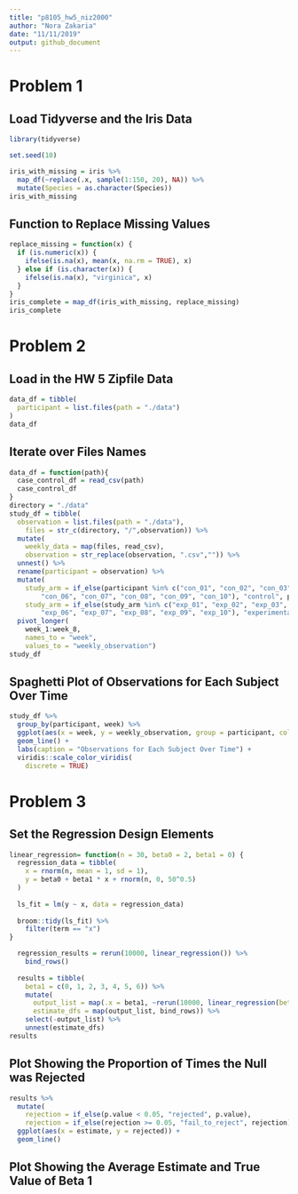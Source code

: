 ```yaml
---
title: "p8105_hw5_niz2000"
author: "Nora Zakaria"
date: "11/11/2019"
output: github_document
---
```


# Problem 1

## Load Tidyverse and the Iris Data
```r
library(tidyverse)

set.seed(10)

iris_with_missing = iris %>% 
  map_df(~replace(.x, sample(1:150, 20), NA)) %>%
  mutate(Species = as.character(Species))
iris_with_missing
```


## Function to Replace Missing Values
```r
replace_missing = function(x) {
  if (is.numeric(x)) {
    ifelse(is.na(x), mean(x, na.rm = TRUE), x)
  } else if (is.character(x)) {
    ifelse(is.na(x), "virginica", x)
  }
}
iris_complete = map_df(iris_with_missing, replace_missing)
iris_complete
```


# Problem 2

## Load in the HW 5 Zipfile Data
```r
data_df = tibble(
  participant = list.files(path = "./data")
)
data_df
```


## Iterate over Files Names
```r
data_df = function(path){
  case_control_df = read_csv(path)
  case_control_df 
}
directory = "./data"
study_df = tibble(
  observation = list.files(path = "./data"),
    files = str_c(directory, "/",observation)) %>%
  mutate(
    weekly_data = map(files, read_csv),
    observation = str_replace(observation, ".csv","")) %>%
  unnest() %>%
  rename(participant = observation) %>%
  mutate(
    study_arm = if_else(participant %in% c("con_01", "con_02", "con_03", "con_04", "con_05",
        "con_06", "con_07", "con_08", "con_09", "con_10"), "control", participant),
    study_arm = if_else(study_arm %in% c("exp_01", "exp_02", "exp_03", "exp_04", "exp_05",
        "exp_06", "exp_07", "exp_08", "exp_09", "exp_10"), "experimental", study_arm)) %>%
  pivot_longer(
    week_1:week_8,
    names_to = "week",
    values_to = "weekly_observation") 
study_df
```
 
    
## Spaghetti Plot of Observations for Each Subject Over Time
```r
study_df %>% 
  group_by(participant, week) %>% 
  ggplot(aes(x = week, y = weekly_observation, group = participant, color = study_arm)) +
  geom_line() +
  labs(caption = "Observations for Each Subject Over Time") + 
  viridis::scale_color_viridis(
    discrete = TRUE)
```


# Problem 3

## Set the Regression Design Elements
```r
linear_regression= function(n = 30, beta0 = 2, beta1 = 0) {
  regression_data = tibble(
    x = rnorm(n, mean = 1, sd = 1),
    y = beta0 + beta1 * x + rnorm(n, 0, 50^0.5)
  )
  
  ls_fit = lm(y ~ x, data = regression_data) 
  
  broom::tidy(ls_fit) %>%
    filter(term == "x")
}

  regression_results = rerun(10000, linear_regression()) %>%
    bind_rows()
  
  results = tibble(
    beta1 = c(0, 1, 2, 3, 4, 5, 6)) %>%
    mutate(
      output_list = map(.x = beta1, ~rerun(10000, linear_regression(beta1 = .x))),
      estimate_dfs = map(output_list, bind_rows)) %>%
    select(-output_list) %>%
    unnest(estimate_dfs)
results
```


## Plot Showing the Proportion of Times the Null was Rejected

```r
results %>%
  mutate(
    rejection = if_else(p.value < 0.05, "rejected", p.value),
    rejection = if_else(rejection >= 0.05, "fail_to_reject", rejection)) %>%
  ggplot(aes(x = estimate, y = rejected)) + 
  geom_line()
```


## Plot Showing the Average Estimate and True Value of Beta 1
```r

```

